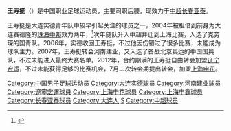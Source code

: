 {{noteta|G1=足球}}{{Football player infobox
| playername = 王寿挺
| image =
| fullname = 王寿挺
| height = {{height|m=1.85}}
| nickname =
| dateofbirth = {{Birth date and age|year=1985|month=9|day=3}}
| cityofbirth = [[辽宁|辽宁]][[大连|大连]]
| countryofbirth = {{CHN}}
| currentclub = [[长春亚泰|长春亚泰]]
| clubnumber = 38
| position = [[中场|中场]]
| youthyears =
| youthclubs = [[大连实德|大连实德]]
| years1 = 2006
| clubs1 = [[大连实德|大连实德]]
| caps1 =
| goals1 =
| years2 =2005
| clubs2 = →[[上海联城足球俱乐部|上海中邦]]''(租借)''
| caps2 =
| goals2 =
| years3 = 2007-2011
| clubs3 = [[河南建业|河南建业]]
| caps3 = 88
| goals3 = 2
| years4 = 2012
| clubs4 = [[辽宁宏运|辽宁宏运]]
| caps4  = 4
| goals4 = 0
| years5 = 2012-
| clubs5 = [[上海绿地申花|上海绿地申花]]
| caps5 = 30
| goals5 = 0
| pcupdate = 2013-12-31
| ntupdate = 
| manageryears =
| managerclubs =
}}

'''王寿挺'''（{{bd|1985年|9月3日|catIdx=W}}）是中国职业足球运动员，主要司职后腰，现效力于[[中超|中超]][[长春亚泰|长春亚泰]]。

王寿挺是大连实德青年队中较早引起关注的球员之一，2004年被租借到前身为大连赛德隆的[[珠海中邦|珠海中邦]]效力两年，<ref>{{cite news|url=http://sports.sina.com.cn/j/2005-12-16/11571939508.shtml|title=王寿挺能否留队不能确定 林乐丰：挂牌还有第二批！|date=2005-12-16|accessdate=2012-07-12|archive-date=2016-03-04|archive-url=https://web.archive.org/web/20160304110235/http://sports.sina.com.cn/j/2005-12-16/11571939508.shtml|dead-url=no}}</ref>次年随队升入中超并迁到上海比赛，入选了克劳琛的国青队。2006年，实德收回王寿挺，不过他因伤错过了很多比赛，未能成为球队主力。2007年，王寿挺转会河南建业，又入选了备战北京奥运的中国国奥队，不过未能进入最终大赛名单。2012年，合约期满的王寿挺自由转会加盟[[辽宁宏运|辽宁宏运]]，不过未能获得足够的比赛机会，7月二次转会期提出转会，加盟[[上海申花|上海申花]]。

{{reflist}}

{{2004年珠海中邦名单}}
{{2009年河南建业名单}}
{{2010年中超分类名单河南}}
{{2011年中超分类名单河南}}
{{2012年中超分类名单辽宁}}
{{2012年中超分类名单上海}}
{{2013年中超分类名单上海申花}}
{{2014年中超分类名单上海绿地申花}}
{{2015年中超分类名单上海绿地申花}}
{{2016年中超分类名单上海绿地申花}}
{{2017年中超分类名单上海绿地申花}}
{{2018年中甲分类名单上海申鑫}}
{{2018年中超分类名单长春}}
{{2019年中甲分类名单贵州}}
{{2020年中甲分类名单贵州}}
{{2021年中甲分类名单贵州队}}

{{DEFAULTSORT:WANG Shouting}}
[[Category:中国男子足球运动员|Category:中国男子足球运动员]]
[[Category:大连实德球员|Category:大连实德球员]]
[[Category:河南建业球员|Category:河南建业球员]]
[[Category:遼寧宏運球員|Category:遼寧宏運球員]]
[[Category:上海申花球员|Category:上海申花球员]]
[[Category:上海申鑫球员|Category:上海申鑫球员]]
[[Category:长春亚泰球员|Category:长春亚泰球员]]
[[Category:大连人|Category:大连人]]
[[Category:王姓|S]]
[[Category:中超球员|Category:中超球员]]